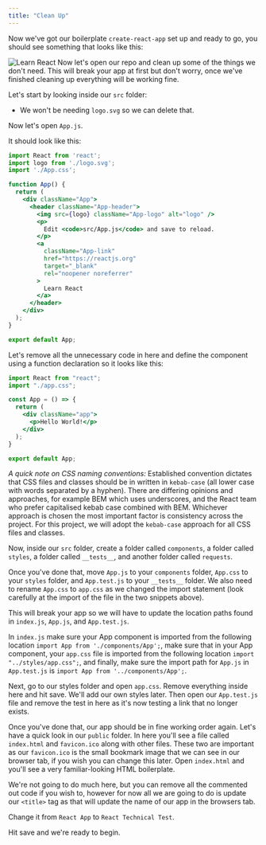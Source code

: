 ```yaml
---
title: "Clean Up"
---
```


Now we've got our boilerplate `create-react-app` set up and ready to go, you should see something that looks like this:

![Learn React](https://i.imgur.com/LYXAB4x.png)
Now let's open our repo and clean up some of the things we don't need. This will break your app at first but don't worry, once we've finished cleaning up everything will be working fine.

Let's start by looking inside our `src` folder:

- We won't be needing `logo.svg` so we can delete that.

Now let's open `App.js`.

It should look like this: 

```jsx
import React from 'react';
import logo from './logo.svg';
import './App.css';

function App() {
  return (
    <div className="App">
      <header className="App-header">
        <img src={logo} className="App-logo" alt="logo" />
        <p>
          Edit <code>src/App.js</code> and save to reload.
        </p>
        <a
          className="App-link"
          href="https://reactjs.org"
          target="_blank"
          rel="noopener noreferrer"
        >
          Learn React
        </a>
      </header>
    </div>
  );
}

export default App;
```

Let's remove all the unnecessary code in here and define the component using a function declaration so it looks like this:

```jsx
import React from "react";
import "./app.css";

const App = () => {
  return (
    <div className="app">
      <p>Hello World!</p>
    </div>
  );
}

export default App;
```

*A quick note on CSS naming conventions:*
Established convention dictates that CSS files and classes should be in written in `kebab-case` (all lower case with words separated by a hyphen). There are differing opinions and approaches, for example BEM which uses underscores, and the React team who prefer capitalised kebab case combined with BEM. Whichever approach is chosen the most important factor is consistency across the project. For this project, we will adopt the `kebab-case` approach for all CSS files and classes.

Now, inside our `src` folder, create a folder called `components`, a folder called `styles`, a folder called `__tests__`, and another folder called `requests`.

Once you've done that, move `App.js` to your `components` folder, `App.css` to your `styles` folder, and `App.test.js` to your `__tests__` folder. We also need to rename `App.css` to `app.css` as we changed the import statement (look carefully at the import of the file in the two snippets above).

This will break your app so we will have to update the location paths found in `index.js`, `App.js`, and `App.test.js`.

In `index.js` make sure your App component is imported from the following location `import App from './components/App';`, make sure that in your App component, your `app.css` file is imported from the following location `import "../styles/app.css";`, and finally, make sure the import path for `App.js` in `App.test.js` is `import App from '../components/App';`.

Next, go to our styles folder and open `app.css`. Remove everything inside here and hit save. We'll add our own styles later. Then open our `App.test.js` file and remove the test in here as it's now testing a link that no longer exists.

Once you've done that, our app should be in fine working order again. Let's have a quick look in our `public` folder. In here you'll see a file called `index.html` and `favicon.ico` along with other files. These two are important as our `favicon.ico` is the small bookmark image that we can see in our browser tab, if you wish you can change this later. Open `index.html` and you'll see a very familiar-looking HTML boilerplate.

We're not going to do much here, but you can remove all the commented out code if you wish to, however for now all we are going to do is update our `<title>` tag as that will update the name of our app in the browsers tab.

Change it from `React App` to `React Technical Test`.

Hit save and we're ready to begin.
